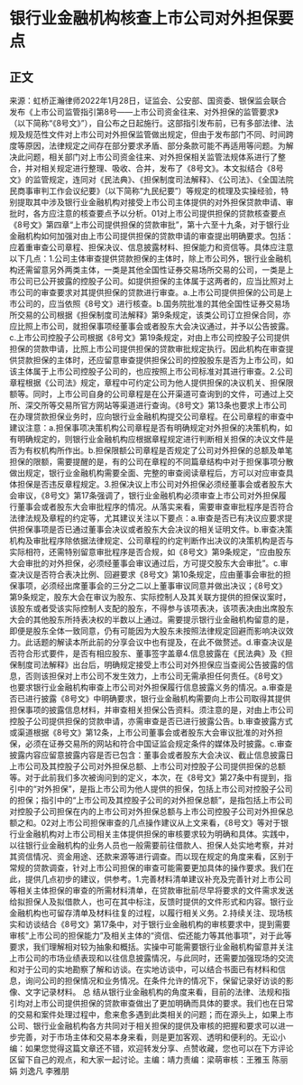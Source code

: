 # ​银行业金融机构核查上市公司对外担保要点
## 正文
来源：虹桥正瀚律师2022年1月28日，证监会、公安部、国资委、银保监会联合发布《上市公司监管指引第8号——上市公司资金往来、对外担保的监管要求》（以下简称“《8号文》”），自公布之日起施行。这部指引发布前，已有多部法律、法规及规范性文件对上市公司对外担保监管做出规定，但由于发布部门不同、时间跨度等原因，法律规定之间存在部分要求矛盾、部分条款可能不再适用等问题。为解决此问题，相关部门对上市公司资金往来、对外担保相关监管法规体系进行了整合，并对相关规定进行整理、吸收、合并，发布了《8号文》。本文拟结合《8号文》的监管规定，连同对《民法典》、《担保制度司法解释》、《公司法》、《全国法院民商事审判工作会议纪要》（以下简称“九民纪要”）等规定的梳理及实操经验，特别提取其中涉及银行业金融机构对接受上市公司主体提供的对外担保贷款申请、审批时，各方应注意的核查要点予以分析。01对上市公司提供担保的贷款核查要点《8号文》第四章“上市公司提供担保的贷款审批”，第十六至十九条，对于银行业金融机构如何加强对由上市公司提供担保的贷款申请的审查提出明确要求。包括：应着重审查公司章程、担保决议、信息披露材料、担保能力和资信等。具体应注意以下几点：1.公司主体审查提供贷款担保的主体时，除上市公司外，银行业金融机构还需留意另外两类主体，一类是其他全国性证券交易场所交易的公司，一类是上市公司已公开披露的控股子公司。如提供担保的主体属于这两者的，应当比照对上市公司的审查要求对其提供担保的贷款进行审查。a.上市公司提供担保的公司是上市公司的，应当依照《8号文》进行核查。b.国务院批准的其他全国性证券交易场所交易的公司根据《担保制度司法解释》第9条规定，该类公司订立担保合同，亦应比照上市公司，就担保事项经董事会或者股东大会决议通过，并予以公告披露。c.上市公司控股子公司根据《8号文》第19条规定，对由上市公司控股子公司提供担保的贷款申请，比照上市公司提供担保的贷款审批规定执行。因此机构在审查提供贷款担保的主体时，还应留意审查提供担保公司的控股股东是否为上市公司，如该主体属于上市公司控股子公司的，也应按照上市公司标准对其进行审查。2.公司章程根据《公司法》规定，章程中可约定公司为他人提供担保的决议机关、担保限额等。同时，上市公司自身的公司章程是在公开渠道可查询到的文件，可通过上交所、深交所等交易所官方网站等渠道进行查询。《8号文》第13条也要求上市公司在办理贷款担保业务时，应向银行业金融机构提交公司章程。在公司章程的审查中建议注意：a.担保事项决策机构公司章程是否有明确规定对外担保的决策机构，如有明确规定的，则银行业金融机构应根据章程规定进行判断相关担保的决议文件是否为有权机构所作出。b.担保限额公司章程是否规定了公司对外担保的总额及单笔担保的限额，需要提醒的是，有的公司在章程的不同篇章结构中对于担保事项分散做出规定，银行业金融机构需要全面、完整的审查阅读章程后，方可以对应审查具体担保是否违反章程规定。3.担保决议上市公司对外担保必须经董事会或者股东大会审议，《8号文》第17条强调了，银行业金融机构必须审查上市公司对外担保履行董事会或者股东大会审批程序的情况。从落实来看，需要审查审批程序是否符合法律法规及章程的约定等，尤其建议关注以下要点：a.审查是否已有决议应要求提供担保事项是否已通过董事会决议或者股东大会决议的相关证明文件。b.审查决策机构及审批程序除依据法律规定、公司章程的约定判断作出决议的决策机构是否与实际相符，还需特别留意审批程序是否合规，如《8号文》第9条规定，“应由股东大会审批的对外担保，必须经董事会审议通过后，方可提交股东大会审批”。c.审查决议是否符合表决比例、回避要求《8号文》第10条规定，应由董事会审批的担保事项，必须经出席董事会的三分之二以上董事审议同意并做出决议；《8号文》第9条规定，股东大会在审议为股东、实际控制人及其关联方提供的担保议案时，该股东或者受该实际控制人支配的股东，不得参与该项表决，该项表决由出席股东大会的其他股东所持表决权的半数以上通过。需要提示银行业金融机构留意的是，即便是股东全体一致同意，仍有可能因为大股东未按照法律规定回避而影响决议效力。此话题的解读本所此前的分享会议中也有提及，在此不做赘述。d.审查决议是否符合形式要件，是否有相应股东、董事签字盖章4.信息披露在《民法典》及《担保制度司法解释》出台后，明确规定接受上市公司对外担保应当查阅公告披露的信息，否则该担保对上市公司不发生效力，上市公司无需承担任何责任。《8号文》也要求银行业金融机构审查上市公司对外担保履行信息披露义务的情况。a.审查是否已进行披露《8号文》中明确要求，银行业金融机构需要向上市公司取得其提供担保事项的披露信息材料，并审查相关担保公告资料。须注意的是，对由上市公司控股子公司提供担保的贷款申请，亦需审查是否已进行披露公告。b.审查披露方式或渠道根据《8号文》第12条，上市公司董事会或者股东大会审议批准的对外担保，必须在证券交易所的网站和符合中国证监会规定条件的媒体及时披露。c.审查披露内容应留意披露内容是否已包含：董事会或者股东大会决议、截止信息披露日上市公司及其控股子公司对外担保总额、上市公司对控股子公司提供担保的总额等。对于此前我们多次被询问到的定义，本次，在《8号文》第27条中有提到，指引中的“对外担保”，是指上市公司为他人提供的担保，包括上市公司对控股子公司的担保；指引中的“上市公司及其控股子公司的对外担保总额”，是指包括上市公司对控股子公司担保在内的上市公司对外担保总额与上市公司控股子公司对外担保总额之和。02对上市公司担保审查的几点操作建议从上文来看，《8号文》等对于银行业金融机构对上市公司相关主体提供担保的审核要求较为明确和具体。实践中，以往银行业金融机构的业务人员也一般需要前往借款人、担保人处实地考察，并对其资信情况、资金用途、还款来源等进行调查。而以现在规定的角度来看，区别于常规的贷款调查，针对上市公司担保的审查可能需要更加具体的操作要求。我们在此，提供几点初步的建议，供参考。1.完善材料清单建议补充及完善针对上市公司等相关主体担保的审查的所需材料清单，在贷款审批前尽早将要求的文件需求发送给拟担保人及拟借款人，也可在其中标注，反馈时提供的文件形式和内容。银行业金融机构也可留存清单及材料往复的过程，以履行相关义务。2.持续关注、现场核实和访谈结合《8号文》第17条中，对于银行业金融机构的审核要求中，提到需要审核“上市公司的担保能力”及相关主体的“资信、偿还能力等其他事项”，对于此等要求，我们理解相对较为抽象和概括。实操中可能需要银行业金融机构留意并关注上市公司的市场业绩表现和以往信息披露情况，与此同时，还需要加强现场的交流和对于公司的实地勘察了解和访谈。在实地访谈中，可以结合书面已有材料和信息，询问公司的担保情况和业务情况。在条件允许的情况下，保留记录好访谈的影像、文字记录材料。 总 结从银行业金融机构的角度来看，目前的法律、法规和指引均对上市公司提供担保的贷款审查做出了更加明确而具体的要求。我们也在日常的交易和案件处理过程中，愈来愈多遇到此类相关的问题；而在源头上，如果上市公司、银行业金融机构各方共同对于相关担保的提供及审核的把握和要求可以进一步完善，对于市场主体和交易本身来看，则是更加客观、透明和便利的。无讼小编：如果您觉得这篇文章还不错，欢迎转发分享、点赞收藏，您也可以在下方评论区留下自己的观点，和大家一起讨论。主编：靖力责编：梁萌审核：王雅玉 陈丽娟 刘逸凡 李雅朋